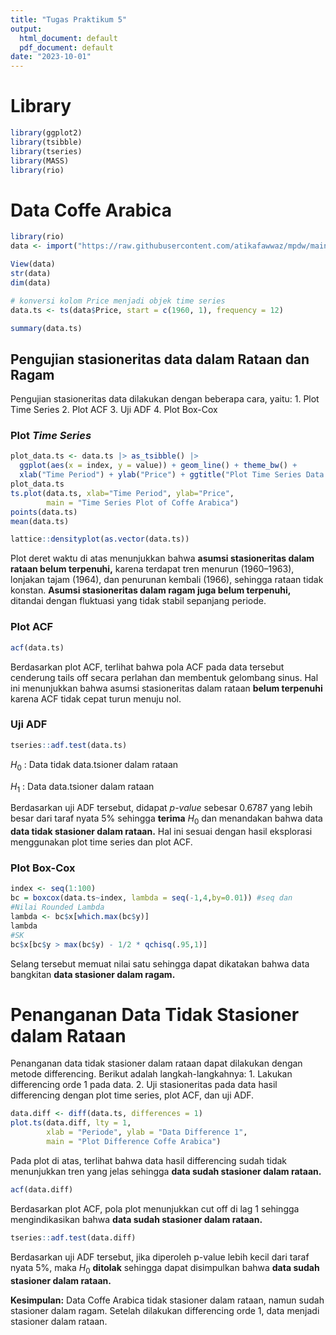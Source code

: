 ---
title: "Tugas Praktikum 5"
output:
  html_document: default
  pdf_document: default
date: "2023-10-01"
---

# Library

```{r}
library(ggplot2)
library(tsibble)
library(tseries)
library(MASS)
library(rio)
```

# Data Coffe Arabica

```{r}
library(rio)
data <- import("https://raw.githubusercontent.com/atikafawwaz/mpdw/main/Pertemuan%201/coffeprices.xlsx", format = "xlsx")
```

```{r}
View(data)
str(data)
dim(data)
```

```{r}
# konversi kolom Price menjadi objek time series
data.ts <- ts(data$Price, start = c(1960, 1), frequency = 12)
```

```{r}
summary(data.ts)
```

## Pengujian stasioneritas data dalam Rataan dan Ragam
Pengujian stasioneritas data dilakukan dengan beberapa cara, yaitu:
1. Plot Time Series
2. Plot ACF
3. Uji ADF
4. Plot Box-Cox

### Plot *Time Series*

```{r}
plot_data.ts <- data.ts |> as_tsibble() |> 
  ggplot(aes(x = index, y = value)) + geom_line() + theme_bw() +
  xlab("Time Period") + ylab("Price") + ggtitle("Plot Time Series Data Coffe Arabica")
plot_data.ts
ts.plot(data.ts, xlab="Time Period", ylab="Price", 
        main = "Time Series Plot of Coffe Arabica")
points(data.ts)
mean(data.ts)
```

```{r}
lattice::densityplot(as.vector(data.ts))
```

Plot deret waktu di atas menunjukkan bahwa **asumsi stasioneritas dalam rataan belum terpenuhi,** karena terdapat tren menurun (1960–1963), lonjakan tajam (1964), dan penurunan kembali (1966), sehingga rataan tidak konstan. **Asumsi stasioneritas dalam ragam juga belum terpenuhi,** ditandai dengan fluktuasi yang tidak stabil sepanjang periode.

### Plot ACF

```{r}
acf(data.ts)
```

Berdasarkan plot ACF, terlihat bahwa pola ACF pada data tersebut cenderung tails off secara perlahan dan membentuk gelombang sinus. Hal ini menunjukkan bahwa asumsi stasioneritas dalam rataan **belum terpenuhi** karena ACF tidak cepat turun menuju nol.

### Uji ADF

```{r}
tseries::adf.test(data.ts)
```

$H_0$ : Data tidak data.tsioner dalam rataan

$H_1$ : Data data.tsioner dalam rataan

Berdasarkan uji ADF tersebut, didapat *p-value* sebesar 0.6787 yang lebih besar dari taraf nyata 5% sehingga **terima** $H_0$ dan menandakan bahwa data **data tidak stasioner dalam rataan.** Hal ini sesuai dengan hasil eksplorasi menggunakan plot time series dan plot ACF.

### Plot Box-Cox

```{r}
index <- seq(1:100)
bc = boxcox(data.ts~index, lambda = seq(-1,4,by=0.01)) #seq dan 
#Nilai Rounded Lambda
lambda <- bc$x[which.max(bc$y)]
lambda
#SK
bc$x[bc$y > max(bc$y) - 1/2 * qchisq(.95,1)]
```

Selang tersebut memuat nilai satu sehingga dapat dikatakan bahwa data bangkitan **data stasioner dalam ragam.**

# Penanganan Data Tidak Stasioner dalam Rataan
Penanganan data tidak stasioner dalam rataan dapat dilakukan dengan metode differencing. Berikut adalah langkah-langkahnya:
1. Lakukan differencing orde 1 pada data.
2. Uji stasioneritas pada data hasil differencing dengan plot time series, plot ACF, dan uji ADF.

```{r}
data.diff <- diff(data.ts, differences = 1) 
plot.ts(data.diff, lty = 1, 
        xlab = "Periode", ylab = "Data Difference 1", 
        main = "Plot Difference Coffe Arabica")
```
Pada plot di atas, terlihat bahwa data hasil differencing sudah tidak menunjukkan tren yang jelas sehingga **data sudah stasioner dalam rataan.**
```{r}
acf(data.diff)

```

Berdasarkan plot ACF, pola plot menunjukkan cut off di lag 1 sehingga mengindikasikan bahwa **data sudah stasioner dalam rataan.**

```{r}
tseries::adf.test(data.diff)

```

Berdasarkan uji ADF tersebut, jika diperoleh p-value lebih kecil dari taraf nyata 5%, maka $H_0$ **ditolak** sehingga dapat disimpulkan bahwa **data sudah stasioner dalam rataan.**

**Kesimpulan:** Data Coffe Arabica tidak stasioner dalam rataan, namun sudah stasioner dalam ragam. Setelah dilakukan differencing orde 1, data menjadi stasioner dalam rataan.
